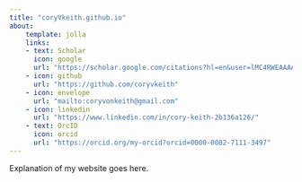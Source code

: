 ```yaml
---
title: "coryVkeith.github.io"
about:
    template: jolla
    links:
    - text: Scholar
      icon: google
      url: "https://scholar.google.com/citations?hl=en&user=lMC4RWEAAAAJ"
    - icon: github
      url: "https://github.com/coryvkeith"
    - icon: envelope
      url: "mailto:coryvonkeith@gmail.com"
    - icon: linkedin
      url: "https://www.linkedin.com/in/cory-keith-2b136a126/"
    - text: OrcID
      icon: orcid
      url: "https://orcid.org/my-orcid?orcid=0000-0002-7111-3497"
---
```


Explanation of my website goes here.










